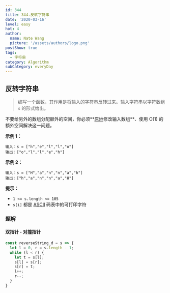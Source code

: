 ```yaml
---
id: 344
title: 344.反转字符串
date: '2020-03-16'
level: easy
hot: 4
author:
  name: Nate Wang
  picture: '/assets/authors/logo.png'
postShow: true
tags:
  - 字符串
category: Algorithm
subCategory: everyDay
---
```




## 反转字符串

> 编写一个函数，其作用是将输入的字符串反转过来。输入字符串以字符数组 `s` 的形式给出。

不要给另外的数组分配额外的空间，你必须**[原地](https://baike.baidu.com/item/原地算法)修改输入数组**、使用 O(1) 的额外空间解决这一问题。

**示例 1：**

```
输入：s = ["h","e","l","l","o"]
输出：["o","l","l","e","h"]
```

**示例 2：**

```
输入：s = ["H","a","n","n","a","h"]
输出：["h","a","n","n","a","H"]
```

**提示：**

- `1 <= s.length <= 105`
- `s[i]` 都是 [ASCII](https://baike.baidu.com/item/ASCII) 码表中的可打印字符

### 题解

#### 双指针 - 对撞指针

```js
const reverseString_d = s => {
  let l = 0, r = s.length - 1;
  while (l < r) {
    let t = s[l];
    s[l] = s[r];
    s[r] = t;
    l++;
    r--;
  }
}
```